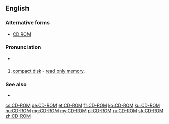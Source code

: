 ==English==

===Alternative forms===
* [[CD ROM]]
===Pronunciation===
* {{IPA|/si.diˈɹɒm/}}

==={{acronym}}===
{{en-noun|head=[[CD]]-[[ROM]]}}

# [[compact disk]] - [[read only memory]].

===See also===
* {{pedia}}

[[cs:CD-ROM]]
[[de:CD-ROM]]
[[et:CD-ROM]]
[[fr:CD-ROM]]
[[ko:CD-ROM]]
[[ku:CD-ROM]]
[[hu:CD-ROM]]
[[mg:CD-ROM]]
[[my:CD-ROM]]
[[pl:CD-ROM]]
[[ru:CD-ROM]]
[[sk:CD-ROM]]
[[zh:CD-ROM]]